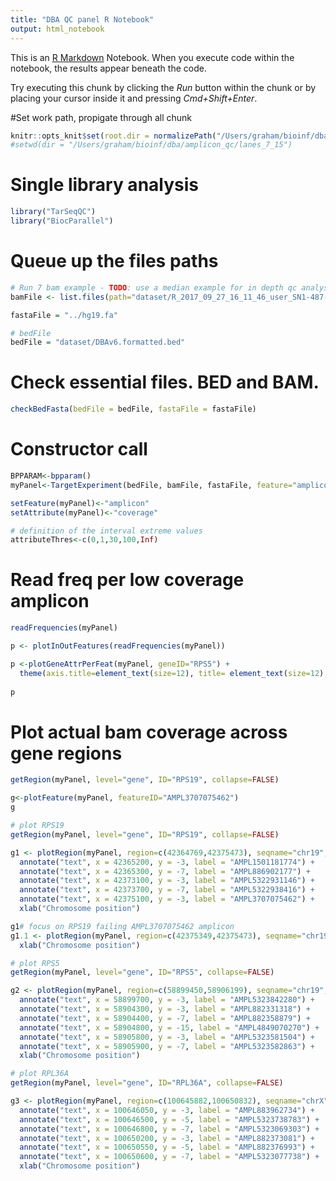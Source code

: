 ```yaml
---
title: "DBA QC panel R Notebook"
output: html_notebook
---
```


This is an [R Markdown](http://rmarkdown.rstudio.com) Notebook. When you execute code within the notebook, the results appear beneath the code. 

Try executing this chunk by clicking the *Run* button within the chunk or by placing your cursor inside it and pressing *Cmd+Shift+Enter*. 

#Set work path, propigate through all chunk
```r
knitr::opts_knit$set(root.dir = normalizePath("/Users/graham/bioinf/dba/amplicon_qc/lanes_17_20"))
#setwd(dir = "/Users/graham/bioinf/dba/amplicon_qc/lanes_7_15")
```
# Single library analysis
```r
library("TarSeqQC")
library("BiocParallel")
```
# Queue up the files paths
```r
# Run 7 bam example - TODO: use a median example for in depth qc analysis
bamFile <- list.files(path="dataset/R_2017_09_27_16_11_46_user_SN1-487-DBAv6_L19", pattern="IonXpress_001.*.bam$", full.names = TRUE)

fastaFile = "../hg19.fa"

# bedFile
bedFile = "dataset/DBAv6.formatted.bed"

```
# Check essential files. BED and BAM.
```r
checkBedFasta(bedFile = bedFile, fastaFile = fastaFile)
```
# Constructor call
```r
BPPARAM<-bpparam()
myPanel<-TargetExperiment(bedFile, bamFile, fastaFile, feature="amplicon", attribute="coverage", BPPARAM=BPPARAM)

setFeature(myPanel)<-"amplicon"
setAttribute(myPanel)<-"coverage"

# definition of the interval extreme values
attributeThres<-c(0,1,30,100,Inf)

```
# Read freq per low coverage amplicon
```r
readFrequencies(myPanel)

p <- plotInOutFeatures(readFrequencies(myPanel))

p <-plotGeneAttrPerFeat(myPanel, geneID="RPS5") +
  theme(axis.title=element_text(size=12), title= element_text(size=12), axis.text.x = element_text(size=10))
  
p
```
# Plot actual bam coverage across gene regions
```r
getRegion(myPanel, level="gene", ID="RPS19", collapse=FALSE)

g<-plotFeature(myPanel, featureID="AMPL3707075462")
g

# plot RPS19
getRegion(myPanel, level="gene", ID="RPS19", collapse=FALSE)

g1 <- plotRegion(myPanel, region=c(42364769,42375473), seqname="chr19", SNPs=TRUE, minAAF = 0.05, minRD = 0, xlab="", title="RPS19 (chr19) coverage by 5 amplicons", size=1) +
  annotate("text", x = 42365200, y = -3, label = "AMPL1501181774") +
  annotate("text", x = 42365300, y = -7, label = "AMPL886902177") +
  annotate("text", x = 42373100, y = -3, label = "AMPL5322931146") +
  annotate("text", x = 42373700, y = -7, label = "AMPL5322938416") +
  annotate("text", x = 42375100, y = -3, label = "AMPL3707075462") +
  xlab("Chromosome position")

g1# focus on RPS19 failing AMPL3707075462 amplicon
g1.1 <- plotRegion(myPanel, region=c(42375349,42375473), seqname="chr19", SNPs=TRUE, minAAF = 0.05, minRD = 0, xlab="", title="RPS19 (chr19) coverage by amplicon AMPL3707075462", size=1) +
  xlab("Chromosome position")

# plot RPS5
getRegion(myPanel, level="gene", ID="RPS5", collapse=FALSE)

g2 <- plotRegion(myPanel, region=c(58899450,58906199), seqname="chr19", SNPs=TRUE, minAAF = 0.05, minRD = 0, xlab="", title="RPS5 (chr19) coverage by 6 amplicons", size=1) +
  annotate("text", x = 58899700, y = -3, label = "AMPL5323842280") +
  annotate("text", x = 58904300, y = -3, label = "AMPL882331318") +
  annotate("text", x = 58904400, y = -7, label = "AMPL882358879") +
  annotate("text", x = 58904800, y = -15, label = "AMPL4849070270") +
  annotate("text", x = 58905800, y = -3, label = "AMPL5323581504") +
  annotate("text", x = 58905900, y = -7, label = "AMPL5323582863") +
  xlab("Chromosome position")

# plot RPL36A
getRegion(myPanel, level="gene", ID="RPL36A", collapse=FALSE)

g3 <- plotRegion(myPanel, region=c(100645882,100650832), seqname="chrX", SNPs=TRUE, minAAF = 0.05, minRD = 0, xlab="", title="RPL36A (chrX) coverage by 6 amplicons", size=1) +
  annotate("text", x = 100646050, y = -3, label = "AMPL883962734") +
  annotate("text", x = 100646500, y = -5, label = "AMPL5323738783") +
  annotate("text", x = 100646800, y = -7, label = "AMPL5323069303") +
  annotate("text", x = 100650200, y = -3, label = "AMPL882373081") +
  annotate("text", x = 100650550, y = -5, label = "AMPL882376993") +
  annotate("text", x = 100650600, y = -7, label = "AMPL5323077738") +
  xlab("Chromosome position")

```

